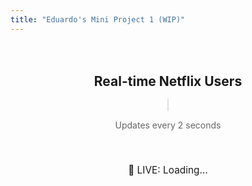 ```yaml
---
title: "Eduardo's Mini Project 1 (WIP)"
---
```


<div style="text-align: center; padding: 20px;">
  <h2>Real-time Netflix Users</h2>
  <canvas id="userChart" width="800" height="400" style="border: 1px solid #ddd;"></canvas>
  <p style="color: #666; margin-top: 15px;">Updates every 2 seconds</p>
</div>

<div id="live-counter-bottom" style="text-align: center; margin-top: 20px; font-size: 1.1em;">
🔴 LIVE: Loading...
</div>

<script src="https://cdn.jsdelivr.net/npm/chart.js"></script>
<script>
// Initialize data arrays
let timeLabels = [];
let userCounts = [];
let maxDataPoints = 15;

// Get canvas and create chart
const ctx = document.getElementById('userChart').getContext('2d');
const chart = new Chart(ctx, {
    type: 'line',
    data: {
        labels: timeLabels,
        datasets: [{
            label: 'Active Users (Millions)',
            data: userCounts,
            borderColor: '#E50914',
            backgroundColor: 'rgba(229, 9, 20, 0.1)',
            borderWidth: 3,
            pointBackgroundColor: '#E50914',
            pointBorderColor: '#fff',
            pointBorderWidth: 2,
            pointRadius: 5,
            tension: 0.4,
            fill: true
        }]
    },
    options: {
        responsive: false,
        maintainAspectRatio: false,
        plugins: {
            legend: {
                display: true,
                position: 'top'
            }
        },
        scales: {
            x: {
                title: {
                    display: true,
                    text: 'Time',
                    font: { size: 14, weight: 'bold' }
                }
            },
            y: {
                title: {
                    display: true,
                    text: 'Active Users (Millions)',
                    font: { size: 14, weight: 'bold' }
                },
                min: 210,
                max: 250
            }
        },
        animation: {
            duration: 800
        }
    }
});

function updateGraph() {
    // Generate new data point
    const now = new Date().toLocaleTimeString();
    const users = +(220 + Math.random() * 20).toFixed(1);
    
    // Update live counter at the bottom
    document.getElementById('live-counter-bottom').innerHTML = 
        '🔴 <strong>LIVE:</strong> <span style="color: #E50914; font-weight: bold;">' + users + ' Million Users Online</span>';
    
    // Add new data
    timeLabels.push(now);
    userCounts.push(users);
    
    // Keep only last 15 points
    if (timeLabels.length > maxDataPoints) {
        timeLabels.shift();
        userCounts.shift();
    }
    
    // Update chart
    chart.update('none'); // No animation for smoother updates
}

// Start updates
updateGraph();
setInterval(updateGraph, 2000);
</script>